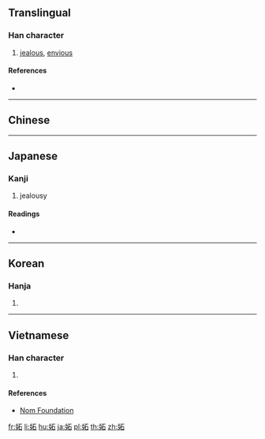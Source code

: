 {{also|妒}}
==Translingual==

===Han character===
{{Han char|rn=38|rad=女|as=05|sn=8|four=|canj=VMR|ids=⿰女石}}

# [[jealous]], [[envious]]

====References====
* {{Han ref|kx=0257.120|dkj=06121|dj=0522.080|hdz=21035.100|uh=59AC|ud=22956}}

----

==Chinese==
{{zh-see|妒|v}}

----

==Japanese==

===Kanji===
{{ja-kanji|grade=|rs=女05}}

# jealousy

====Readings====
* {{ja-readings|on=[[と]] (to)|kun=[[ねたむ]] (netamu)}}

----

==Korean==

===Hanja===
{{ko-hanja|hangeul=투|rv=tu|mr=t'u}}

# {{defn|lang=ko|sort=女05}}

----

==Vietnamese==

===Han character===
{{vi-hantu|[[đó]], [[đố]], [[đủ]], [[đo]], [[đú]]|rs=女05}}

# {{defn|lang=vi|sort=女05}}

====References====
* [http://nomfoundation.org/common/nom_details.php?codepoint=59ac Nom Foundation]

[[fr:妬]]
[[li:妬]]
[[hu:妬]]
[[ja:妬]]
[[pl:妬]]
[[th:妬]]
[[zh:妬]]